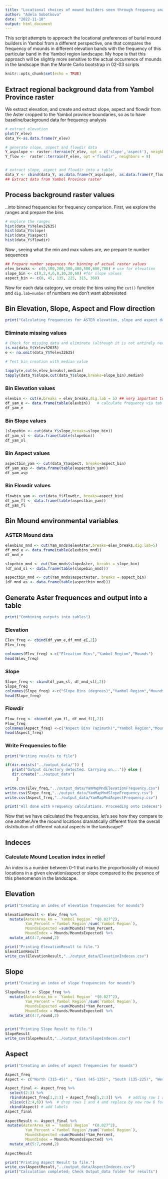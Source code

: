 ```yaml
---
title: "Locational choices of mound builders seen through frequency analysis"
author: "Adela Sobotkova"
date: "2022-11-10"
output: html_document
---
```


This script attempts to approach the locational preferences of burial mound builders in Yambol from a different perspective, one that compares the frequency of mounds in different elevation bands with the frequency of this particular band in the Yambol region landscape. My hope is that this approach will be slightly more sensitive to the actual occurrence of mounds in the landscape than the Monte Carlo bootstrap in 02-03 scripts


```r
knitr::opts_chunk$set(echo = TRUE)
```

## Extract regional background data from Yambol Province raster

We extract elevation, and create and extract slope, aspect and flowdir from the Aster cropped to the Yambol province boundaries, so as to have baseline/background data for frequency analysis
```r
# extract elevation
plot(Y_elev)
data_Y<-as.data.frame(Y_elev) 

# generate slope, aspect and flowdir data
Y_aspslope <- raster::terrain(Y_elev, opt = c('slope','aspect'), neighbors = 8, unit= 'degrees')
Y_flow <-  raster::terrain(Y_elev, opt ='flowdir', neighbors = 8)


# extract slope, aspect and flowdir into a table
data_Y <- cbind(data_Y, as.data.frame(Y_aspslope), as.data.frame(Y_flow))
## Extract data from Yambol Province raster
```



## Process background raster values
..into binned frequencies for frequency comparison. First, we explore the ranges and prepare the bins

```r
# explore the ranges
hist(data_Y$Yelev32635)
hist(data_Y$slope)
hist(data_Y$aspect)
hist(data_Y$flowdir)

```
Now , seeing what the min and max values are, we prepare te number sequences
```r
## Prepare number sequences for binning of actual raster values
elev_breaks <- c(0,100,200,300,400,500,600,700) # use for elevation
slope_bin <- c(0,2,4,6,8,10,20,60) #for slope values
aspect_bin <- c(0, 45, 135, 225, 315, 360)

```

Now for each data category, we create the bins using the `cut()` function and `dig.lab=number` of numbers we don't want abbreviated

## Bin Elevation, Slope, Aspect and Flow direction
```r
print("Calculating frequencies for ASTER elevation, slope and aspect data and binning them")
```

### Eliminate missing values
```r
# Check for missing data and eliminate (although it is not entirely necessary)
is.na(data_Y$Yelev32635)
e <- na.omit(data_Y$Yelev32635)

# Test bin creation with median value

tapply(e,cut(e,elev_breaks),median)
tapply(data_Y$slope,cut(data_Y$slope,breaks=slope_bin),median)
```
### Bin Elevation values
```r
elevbin <- cut(e,breaks = elev_breaks,dig.lab = 5) ## very important to make thousands appear not as scientific notations
df_yam_e <- data.frame(table(elevbin))   # calculate frequency via table() and convert to dataframe for printing
df_yam_e
```

### Bin Slope values
```r
(slopebin <- cut(data_Y$slope,breaks=slope_bin))
df_yam_sl <- data.frame(table(slopebin))
df_yam_sl
```

### Bin Aspect values
```r
aspectbin_yam <- cut(data_Y$aspect, breaks=aspect_bin)
df_yam_asp <- data.frame(table(aspectbin_yam))
df_yam_asp
```

### Bin Flowdir values
```r
flowbin_yam <- cut(data_Y$flowdir, breaks=aspect_bin)
df_yam_fl <- data.frame(table(aspectbin_yam))
df_yam_fl
```
## Bin Mound environmental variables
### ASTER Mound data 
```r
elevbins_mnd <- cut(Yam_mnds$elevAster,breaks=elev_breaks,dig.lab=5)
df_mnd_e <- data.frame(table(elevbins_mnd))
df_mnd_e

slopebin_mnd <- cut(Yam_mnds$slopeAster, breaks = slope_bin)
(df_mnd_sl <- data.frame(table(slopebin_mnd)))

aspectbin_mnd <- cut(Yam_mnds$aspectAster, breaks = aspect_bin)
(df_mnd_as <- data.frame(table(aspectbin_mnd)))
```

## Generate Aster frequences and output into a table
```r
print("Combining outputs into tables")
```

### Elevation

```r
Elev_freq <- cbind(df_yam_e,df_mnd_e[,2])
Elev_freq

colnames(Elev_freq) <-c("Elevation Bins","Yambol Region","Mounds")
head(Elev_freq)
```


### Slope

```r
Slope_freq <- cbind(df_yam_sl, df_mnd_sl[,2])
Slope_freq
colnames(Slope_freq) <-c("Slope Bins (degrees)","Yambol Region","Mounds")
head(Slope_freq)
```

### Flowdir

```r
Flow_freq <- cbind(df_yam_fl, df_mnd_fl[,2])
Flow_freq
colnames(Aspect_freq) <-c("Aspect Bins (azimuth)","Yambol Region","Mounds")
head(Aspect_freq)

```


### Write Frequencies to file
```r
print("Writing results to file")

if(dir.exists("../output_data/")) {
   print("Output directory detected. Carrying on...")} else {
   dir.create("../output_data")
     }
  
write.csv(Elev_freq,"../output_data/YamMapMndElevationFrequency.csv")
write.csv(Slope_freq,"../output_data/YamMapMndSlopeFrequency.csv")
write.csv(Aspect_freq,"../output_data/YamMapMndAspectFrequency.csv")

print("All done with Frequency calculations. Proceeding onto Indeces")
```

Now that we have calculated the frequencies, let's see how they compare to one another.Are the mound locations dramatically different from the overall distribution of different natural aspects in the landscape?

## Indeces

###  Calculate Mound Location index in relief
An index is a number between 0-1 that marks the proportionality of mound locations in a given elevation/aspect or slope compared to the presence of this phenomenon in the landscape.

## Elevation 
```r
print("Creating an index of elevation frequencies for mounds")

ElevationResult <- Elev_freq %>% 
  mutate(AsterArea_km = `Yambol Region` *(0.027^2), 
         Yam_Percent =`Yambol Region`/sum(`Yambol Region`), 
         MoundsExpected =sum(Mounds)*Yam_Percent,
         MoundIndex = Mounds/MoundsExpected) %>% 
  mutate_at(4:7,round,2)

print("Printing ElevationResult to file.")
ElevationResult
write_csv(ElevationResult,"../output_data/ElevationIndeces.csv")


```
## Slope 
```r
print("Creating an index of slope frequencies for mounds")

SlopeResult <- Slope_freq %>% 
  mutate(AsterArea_km = `Yambol Region` *(0.027^2), 
         Yam_Percent =`Yambol Region`/sum(`Yambol Region`), 
         MoundsExpected =sum(Mounds)*Yam_Percent,
         MoundIndex = Mounds/MoundsExpected) %>% 
  mutate_at(4:7,round,2) 
  

print("Printing Slope Result to file.")
SlopeResult
write_csv(SlopeResult,"../output_data/SlopeIndeces.csv")

```

## Aspect 
```r
print("Creating an index of aspect frequencies for mounds")

Aspect_freq
Aspect <- c("North (315-45)" , "East (45-135)", "South (135-225)", "West (225-315)")

Aspect_final <- Aspect_freq %>%
  select(2:3) %>% 
  rbind(Aspect_freq[1,2:3] + Aspect_freq[5,2:3]) %>%   # adding row 1 and 4 as they are each half of North azimuth
  slice(c(2:4,6)) %>%  # drop rows 1 and 4 and replace by new row 6 for North
  cbind(Aspect) # add labels
Aspect_final
  
AspectResult <- Aspect_final %>% 
 mutate(AsterArea_km = `Yambol Region` *(0.027^2), 
         Yam_Percent =`Yambol Region`/sum(`Yambol Region`), 
         MoundsExpected =sum(Mounds)*Yam_Percent,
         MoundIndex = Mounds/MoundsExpected) %>% 
  mutate_at(5:7,round,2) 
 
AspectResult

```

```r
print("Printing Aspect Result to file.")
write_csv(AspectResult,"../output_data/AspectIndeces.csv")
print("Calculation completed; Check Output_data folder for results")
```



